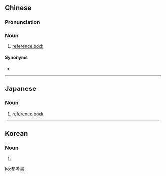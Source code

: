 ==Chinese==
{{zh-forms|s=参考书|type=21}}

===Pronunciation===
{{zh-pron
|m=cānkǎoshū
|c=caam1 haau2 syu1
|cat=n
}}

===Noun===
{{zh-noun}}

# [[reference book]] {{gloss|book providing factual information}}

====Synonyms====
* {{zh-l|工具書}}

----

==Japanese==
{{ja-kanjitab|さん|こう|しょ|yomi=o}}

===Noun===
{{ja-noun|さんこうしょ|shin=参考書}}

# [[reference book]] {{gloss|book providing factual information}}

----

==Korean==
{{ko-hanjatab}}

===Noun===
{{ko-noun|hj|hangeul=참고서}}

# {{hanja form of|참고서|reference book}}

[[ko:參考書]]